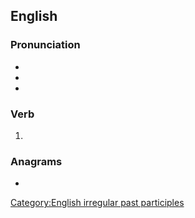 ==English==

===Pronunciation===
* {{IPA|/ˈɪntəɹwəʊvən/|lang=en}}
* {{audio|en-us-interwoven.ogg|Audio (US)|lang=en}}
* {{rhymes|əʊvən|lang=en}}

===Verb===
{{head|en|past participle}}

# {{inflection of|interweave||past|part|lang=en}}

===Anagrams===
* {{anagrams|en|a=eeinnortvw|vote-winner}}

[[Category:English irregular past participles]]